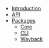 - [Introduction](/docs/)
- [API](/docs/api/)
- [Packages](/docs/pkg/)
  - [Core](/docs/pkg/core/)
  - [CLI](/docs/pkg/cli/)
  - [Wayback](/docs/pkg/wayback/)